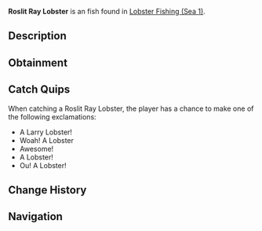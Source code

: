 {{FishInfobox
|image          = Roslit Ray Lobster.png
|rarity         = Unusual
|sea            = First Sea
|location       = [[Lobster Fishing (Sea 1)]]
|sublocation    = 
|sources        = Lobster Cage
|radar_location = 
|xp             = 560
|weather        = Windy
|time           = 
|season         = Summer, Autumn
|bait           = 
|base_weight    = 4
|base_value     = 630
|weight_range   = 2.7
|base_chance    = 50
|base_resil     = 45
}}
'''Roslit Ray Lobster''' is an {{Rarity|Unusual}} fish found in [[Lobster Fishing (Sea 1)]].

== Description ==
{{Description|Lobsters are valuable crustaceans known for their rich, succulent meat. Lobsters are most active in the summer to autumn, and are commonly caught in crab cages during calm clear days.|Bestiary Entry}}

== Obtainment ==
{{Description|Caught in oceans using a lobster cage.|Bestiary Hint}}

== Catch Quips ==
When catching a Roslit Ray Lobster, the player has a chance to make one of the following exclamations:
* A Larry Lobster!
* Woah! A Lobster
* Awesome!
* A Lobster!
* Ou! A Lobster!

== Change History ==
{{Change History|{{subst:Current Version}}}}

== Navigation ==
{{Fish Navbox|Lobster Fishing (Sea 1)}}